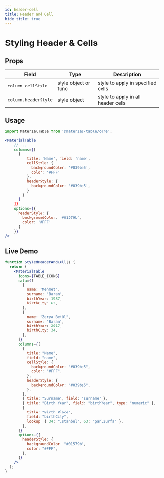 ```yaml
---
id: header-cell
title: Header and Cell
hide_title: true
---
```


# Styling Header & Cells


## Props

| Field                | Type                 | Description                        |
| -------------------- | -------------------- | ---------------------------------- |
| `column.cellStyle`   | style object or func | style to apply in specified cells  |
| `column.headerStyle` | style object         | style to apply in all header cells |

## Usage

```jsx
import MaterialTable from '@material-table/core';

<MaterialTable
    // ...
    columns={[
      {
          title: 'Name', field: 'name',
          cellStyle: {
            backgroundColor: '#039be5',
            color: '#FFF'
          },
          headerStyle: {
            backgroundColor: '#039be5',
          }
        }
      }
    ]}
    options={{
      headerStyle: {
        backgroundColor: '#01579b',
        color: '#FFF'
      }
    }}
/>
```

## Live Demo

<InfoBannerAboutGlobalVarsInDemos />

```jsx live
function StyledHeaderAndCell() {
  return (
    <MaterialTable
      icons={TABLE_ICONS}
      data={[
        {
          name: "Mehmet",
          surname: "Baran",
          birthYear: 1987,
          birthCity: 63,
        },
        {
          name: "Zerya Betül",
          surname: "Baran",
          birthYear: 2017,
          birthCity: 34,
        },
      ]}
      columns={[
        {
          title: "Name",
          field: "name",
          cellStyle: {
            backgroundColor: "#039be5",
            color: "#FFF",
          },
          headerStyle: {
            backgroundColor: "#039be5",
          },
        },
        { title: "Surname", field: "surname" },
        { title: "Birth Year", field: "birthYear", type: "numeric" },
        {
          title: "Birth Place",
          field: "birthCity",
          lookup: { 34: "İstanbul", 63: "Şanlıurfa" },
        },
      ]}
      options={{
        headerStyle: {
          backgroundColor: "#01579b",
          color: "#FFF",
        },
      }}
    />
  );
}
```
